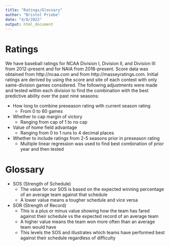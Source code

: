 ```yaml
---
title: "Ratings/Glossary"
author: "Bristol Priebe"
date: "4/8/2022"
output: html_document
---
```


# Ratings

We have baseball ratings for NCAA Division I, Division II, and Division III from 2012-present and for NAIA from 2018-present. Score data was obtained from http://ncaa.com and from http://masseyratings.com. Initial ratings are derived by using the score and site of each contest with only same-division games considered. The following adjustments were made and tested within each division to find the combination with the best predictive ability over the past nine seasons:

* How long to combine preseason rating with current season rating
  + From 0 to 60 games
* Whether to cap margin of victory
  + Ranging from cap of 1 to no cap
* Value of home field advantage
  + Ranging from 0 to 1 runs to 4 decimal places
* Whether to include ratings from 2-5 seasons prior in preseason rating
  + Multiple linear regression was used to find best combination of prior year and then tested
  
# Glossary

* SOS (Strength of Schedule)
  + The value for our SOS is based on the expected winning percentage of an average team against that schedule
  + A lower value means a tougher schedule and vice versa
* SOR (Strength of Record)
  + This is a plus or minus value showing how the team has fared against their schedule vs the expected record of an average team
  + A higher value means the team won more often than an average team would have
  + This levels the SOS and illustrates which teams have performed best against their schedule regardless of difficulty